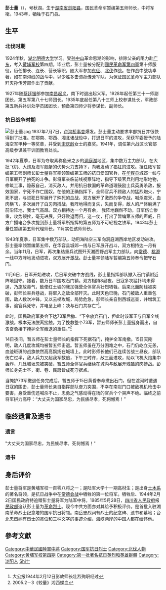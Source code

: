 {{Infobox Biography
| subject_name   = 彭士量
| image_name     = Peng Shiliang.jpg|frame|right
| image_size     = 180px
| image_caption  = 彭士量 
| date_of_birth  = 1904年
| place_of_birth = {{QING|湖南省}}[[長沙府|長沙府]][[浏阳县|浏阳县]]
| date_of_death  = {{death date and age|1943|11|15|1904}}{{KIA}}
| place_of_death = {{CHN-1928}}[[湖南省_(中華民國)|湖南省]][[石门县|石门县]]
| nationality    = {{CHN-1928}}
| occupation     = [[军人|军人]]
}}
'''彭士量'''（{{bd|1904年|8月5日|1943年|11月15日|catIdx=Peng彭}}），号秋湖，生于[[湖南省|湖南省]][[浏阳县|浏阳县]]，国民革命军暂编第五师师长，中将军衔。1943年，牺牲于石门县。

==生平==
===北伐时期===
1924年秋，[[湖北|湖北]][[明德大学|明德大学]]学习。受[[孙中山|孙中山]]革命思潮的影响，排除父亲的阻力赴[[广东|广东]]，考入[[黄埔军校|黄埔军校]]第四期。毕业后，彭士量被分配到[[國民革命军第四軍|國民革命军第四軍]]第十师服役，历任排长、连长、营长等职，随大军参加[[國民革命軍東征|东征]]、[[國民革命軍北伐|北伐]]作战。在作战中战功卓著，如在南浔线的战斗中，以少胜多击溃[[孙传芳|孙传芳]]军队，为保证国民革命军主力部队歼灭孙传芳部作出了贡献。
 
1927年随[[蔡廷锴|蔡廷锴]]部参加[[南昌起义|南昌起义]]，南下时退出起义军。1928年起任第三十一师副团长，第五军第八十七师团长。1935年底起任第八十三师上校参谋处长，军政部第五新兵补训处学员团团长，预备第四师少将参谋长、副师长。

===抗日战争时期===
[[File:彭士量.jpg|thumb]]
1937年7月7日，[[卢沟桥事变|卢沟桥事变]]爆发。彭士量主动要求率部抗日并很快得到了批准。在鄂南、鄂西、湘北诸战役中，打退日军的进攻，荣获军委授予的陆海空军甲种一等奖章，并受到[[宋庆龄|宋庆龄]]女士的嘉奖。1941年，调任第六战区长官部高级参谋兼干训团教育处长。

1942年夏季，日军为夺取素称鱼米之乡的[[洞庭湖|洞庭湖]]地区，集中数万主力部队，在大批飞机、大炮及海军舰艇的优势火力支持下，向我发动了猖狂的进攻。担任陆军暂编第五师副师长彭士量将军率领暂编第五师的抗日爱国官兵，在[[华容县|华容县]]城郊一线与日军展开了拚死的斗争。彭将军亲临前线视察阵地，指导下级官兵利用地形地物， 修筑工事，隐蔽自己，消灭敌人，并用抗日救国的革命道理鼓励士兵英勇杀敌，报效国家，宁死不作亡国奴。在他的正确指挥下，全师官兵不顾敌人的猛烈炮火，宁死不退，与进犯日军展开了殊死的血战，双方展开了激烈的争夺战，喊杀震天，血肉横飞，多次展开了白刃肉搏战，我阵地得而复失，失而复得，敌人的尸体躺满了前沿阵地，我士气高昂。双方相持达一个月有余， 我阵地巍然不动，日军伤亡惨重，攻势顿挫，毫无进展，只好败退而归，这一仗，打出了暂编第五师的声威，日方广播电台多次提到彭士量将军所指挥的第五师为不可轻视之铁军。1943年彭士量任暂编第五师代理师长，11月实任该师师长。

1943年夏季，日军集中数万部队，动用海陆空三军向洞庭湖西岸地区发动进攻。彭士量率领暂编第五师，在华容县城郊一线与日军展开战斗，双方相持达一月有余。当年11月，日军，再次集结重兵试图歼灭湘西野战军主力部队，向[[常德|常德]]、[[桃源縣|桃源]]一线中方阵地发动进攻，双方展开激战。彭士量率领陆军暂编第五师奉令把守石门。

11月6日，日军开始进攻，后日军突破中方战线，彭士量指挥部队撤入石门镇附近阵地固守。接着，数万日军围攻石门镇。双方相持8昼夜。日寇多次猛扑均未得逞，乃施放毒气，致使红土坡的我加强营全体官兵壮烈牺牲。后来北面防线被突破，彭师长率兵巷战，将窜入之敌全部歼灭。此时天色已晚，石门被敌人重重包围，敌人数次冲锋，又以云梯攻城，局势危急，彭师长亲自到西城巡查，并增筑工事，谕官兵死守，并电呈上峰：决与石门共存亡”<ref>大公报1944年2月12日彭故师长壮烈殉职经过</ref>。

此时，国民政府军委会下达73军后撤、“下令放弃石门，但此时该军正与日军全线激战，根本无法脱离接触。为了挽救整个73军，暂五师师长彭士量挺身而出，自告奋勇接下掩护全军撤退的重任。”<ref>2005.2－3《较量》湘西蝶血</ref>

14日夜间，暂五师在彭士量师长的指挥下死据石门，掩护全军南撤。15日天刚明，敌人几度攻城均被暂五师击退。暂五师虽在万分困难之中，石门仍屹立无恙，血迹斑斑的战旗依然高高飘扬在城墙上。此时彭师长他们已连续苦战三昼夜，部队伤亡过半，敌人兵力又超我军数倍，下午三时许，敌三面进攻，助以飞机大炮集中轰炸，几处城垣忽被突破，暂五师全体官兵继续在城内与敌展开残酷的肉搏战。彭师长身先士卒，街、巷、民房皆成死守据点。

当掩护73军撤退任务完成后，暂五师于15日黄昏奉命撤出石门，但在渡河时遭遇日寇的围击，彭士量师长亲自指挥部队奋力突围，不幸在南岩门口被敌机机枪击中要害，身受重伤还喊杀不止，忠勇之气感动得在场的官兵个个哭声不绝。临终之前将军拼力高呼：“大丈夫为国家尽忠，为民族尽孝，死何憾焉！”

==临终遗言及遗书==

===遗言===
"大丈夫为国家尽忠，为民族尽孝，死何憾焉！"

===遗书===
{{引用|
（一）余献身革命，念年于兹，早其牺牲决心，以报党国，兹奉令守备石门，任务艰巨，当与我全体官兵同抱与阵地共存亡之决心，歼彼倭寇，以保国土；倘于此次战役中，得以成仁，则无遗憾。惟望我全体官兵，服从副师长指挥，继续杀敌，达成任务。 

（二）余廉洁自持，不事产业，望余妻刻苦自持，节俭以活，善侍翁姑，抚育儿女，俾余子女得以教养成材，以继余志。 

　　此嘱
}}

==身后评价==

彭士量将军是黄埔军校一百零八将之一；是陆军大学十一期高材生；是出身[[土木系_(國民革命軍)|土木系]]的著名将领，是抗日战争中在[[常德会战|常德会战]]中牺牲的第一位将军。牺牲后、1944年2月2日国民政府特追赠彭士量将军为陆军中将。1985年5月28日，[[四川省人民政府|四川省人民政府]]报[[中华人民共和国民政部|民政部]]追认彭士量为[[革命烈士|革命烈士]]。现今中共方面亦对其给予积极评价。是首批入驻湖南革命烈士纪念塔的国军抗日将领。南岳忠烈祠有烈士的纪念碑、遗书和墓地；台北忠烈祠有烈士的灵位和三种文字的事迹介绍，海峡两岸的中国人都在缅怀他。

==參考文獻==
{{reflist}}

{{DEFAULTSORT:Peng彭}}
[[Category:中華民國陸軍中將|Category:中華民國陸軍中將]]
[[Category:国军抗日烈士|Category:国军抗日烈士]]
[[Category:北伐人物|Category:北伐人物]]
[[Category:黄埔军校第四期|Category:黄埔军校第四期]]
[[Category:第一批著名抗日英烈和英雄群體|Category:第一批著名抗日英烈和英雄群體]]
[[Category:浏阳人|Category:浏阳人]]
[[Category:彭姓|Shi士]]